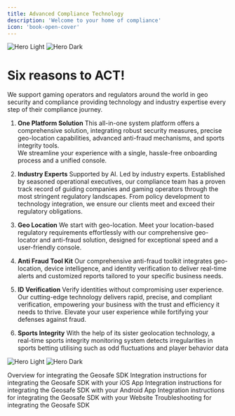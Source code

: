 ```yaml
---
title: Advanced Compliance Technology
description: 'Welcome to your home of compliance'
icon: 'book-open-cover'
---
```


<img
  className="block dark:hidden"
  src="/images/ACT Group Consoles small - light.svg"
  alt="Hero Light"
/>
<img
  className="hidden dark:block"
  src="/images/ACT Group Consoles small - dark.svg"
  alt="Hero Dark"
/>

# Six reasons to ACT!

We support gaming operators and regulators around the world in geo security and compliance providing technology and industry expertise every step of their compliance journey.

1. **One Platform Solution**
This all-in-one system platform offers a comprehensive solution, integrating robust security measures, precise geo-location capabilities, advanced anti-fraud mechanisms, and sports integrity tools.  
We streamline your experience with a single, hassle-free onboarding process and a unified console. 

2. **Industry Experts**
Supported by AI. Led by industry experts.
Established by seasoned operational executives, our compliance team has a proven track record of guiding companies and gaming operators through the most stringent regulatory landscapes. From policy development to technology integration, we ensure our clients meet and exceed their regulatory obligations. 

3. **Geo Location**
We start with geo-location. Meet your location-based regulatory requirements effortlessly with our comprehensive geo-locator and anti-fraud solution, designed for exceptional speed and a user-friendly console. 

4. **Anti Fraud Tool Kit**
Our comprehensive anti-fraud toolkit integrates geo-location, device intelligence, and identity verification to deliver real-time alerts and customized reports tailored to your specific business needs. 

5. **ID Verification**
Verify identities without compromising user experience. Our cutting-edge technology delivers rapid, precise, and compliant verification, empowering your business with the trust and efficiency it needs to thrive. 
Elevate your user experience while fortifying your defenses against fraud. 

6. **Sports Integrity**
With the help of its sister geolocation technology, a real-time sports integrity monitoring system detects irregularities in sports betting utilising such as odd fluctuations and player behavior data

<img
  className="block dark:hidden"
  src="/images/geosafe - light.svg"
  alt="Hero Light"
/>
<img
  className="hidden dark:block"
  src="/images/geosafe - dark.svg"
  alt="Hero Dark"
/>

<CardGroup cols={2}>
  <Card
    title="Overview"
    icon="location-dot"
    href="/geosafe/SDK-iOS"
  >
    Overview for integrating the Geosafe SDK
  </Card>
  <Card
    title="iOS Integration"
    icon="apple"
    href="/geosafe/SDK-iOS"
  >
    Integration instructions for integrating the Geosafe SDK with your iOS App
  </Card>
  <Card
    title="Android Integration"
    icon="android"
    href="/geosafe/SDK-Android"
  >
    Integration instructions for integrating the Geosafe SDK with your Android App
  </Card>  
  <Card
    title="Web Integration"
    icon="globe"
    href="/geosafe/SDK-Web"
  >
    Integration instructions for integrating the Geosafe SDK with your Website
  </Card>
  <Card
    title="Troubleshooting"
    icon="paw-claws"
    href="/geosafe/troubleshooting"
  >
    Troubleshooting for integrating the Geosafe SDK
  </Card>
</CardGroup>
